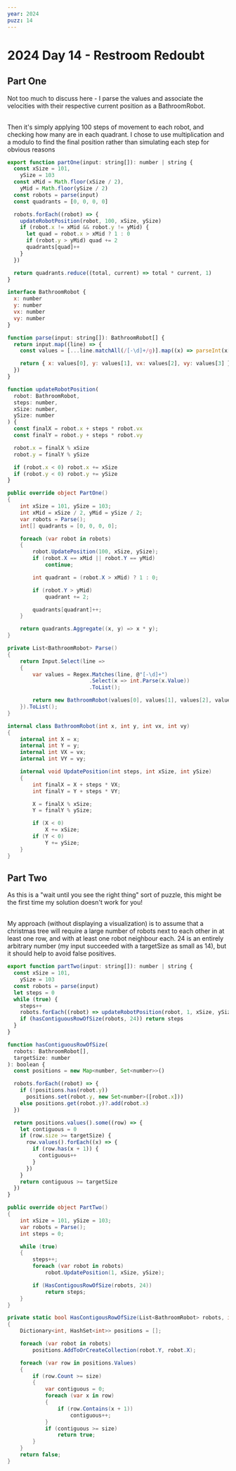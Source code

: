 ```yaml
---
year: 2024
puzz: 14
---
```


# 2024 Day 14 - Restroom Redoubt

## Part One

Not too much to discuss here - I parse the values and associate the velocities with their respective current position as a BathroomRobot.

<br />
Then it's simply applying 100 steps of movement to each robot, and checking how many
are in each quadrant. I chose to use multiplication and a modulo to find the final
position rather than simulating each step for obvious reasons

<CodeBox boxname="one" names="typescript|C#">

```js
export function partOne(input: string[]): number | string {
  const xSize = 101,
    ySize = 103
  const xMid = Math.floor(xSize / 2),
    yMid = Math.floor(ySize / 2)
  const robots = parse(input)
  const quadrants = [0, 0, 0, 0]

  robots.forEach((robot) => {
    updateRobotPosition(robot, 100, xSize, ySize)
    if (robot.x != xMid && robot.y != yMid) {
      let quad = robot.x > xMid ? 1 : 0
      if (robot.y > yMid) quad += 2
      quadrants[quad]++
    }
  })

  return quadrants.reduce((total, current) => total * current, 1)
}

interface BathroomRobot {
  x: number
  y: number
  vx: number
  vy: number
}

function parse(input: string[]): BathroomRobot[] {
  return input.map((line) => {
    const values = [...line.matchAll(/[-\d]+/g)].map((x) => parseInt(x[0]))

    return { x: values[0], y: values[1], vx: values[2], vy: values[3] }
  })
}

function updateRobotPosition(
  robot: BathroomRobot,
  steps: number,
  xSize: number,
  ySize: number
) {
  const finalX = robot.x + steps * robot.vx
  const finalY = robot.y + steps * robot.vy

  robot.x = finalX % xSize
  robot.y = finalY % ySize

  if (robot.x < 0) robot.x += xSize
  if (robot.y < 0) robot.y += ySize
}
```

```csharp
public override object PartOne()
{
    int xSize = 101, ySize = 103;
    int xMid = xSize / 2, yMid = ySize / 2;
    var robots = Parse();
    int[] quadrants = [0, 0, 0, 0];

    foreach (var robot in robots)
    {
        robot.UpdatePosition(100, xSize, ySize);
        if (robot.X == xMid || robot.Y == yMid)
            continue;

        int quadrant = (robot.X > xMid) ? 1 : 0;

        if (robot.Y > yMid)
            quadrant += 2;

        quadrants[quadrant]++;
    }

    return quadrants.Aggregate((x, y) => x * y);
}

private List<BathroomRobot> Parse()
{
    return Input.Select(line =>
    {
        var values = Regex.Matches(line, @"[-\d]+")
                          .Select(x => int.Parse(x.Value))
                          .ToList();

        return new BathroomRobot(values[0], values[1], values[2], values[3]);
    }).ToList();
}

internal class BathroomRobot(int x, int y, int vx, int vy)
{
    internal int X = x;
    internal int Y = y;
    internal int VX = vx;
    internal int VY = vy;

    internal void UpdatePosition(int steps, int xSize, int ySize)
    {
        int finalX = X + steps * VX;
        int finalY = Y + steps * VY;

        X = finalX % xSize;
        Y = finalY % ySize;

        if (X < 0)
            X += xSize;
        if (Y < 0)
            Y += ySize;
    }
}

```

</CodeBox>

## Part Two

As this is a "wait until you see the right thing" sort of puzzle, this might be the first time my solution doesn't work for you!

<br />
My approach (without displaying a visualization) is to assume that a christmas tree
will require a large number of robots next to each other in at least one row, and
with at least one robot neighbour each. 24 is an entirely arbitrary number (my input
succeeded with a targetSize as small as 14), but it should help to avoid false positives.

<CodeBox boxname="two" names="typescript|C#">

```js
export function partTwo(input: string[]): number | string {
  const xSize = 101,
    ySize = 103
  const robots = parse(input)
  let steps = 0
  while (true) {
    steps++
    robots.forEach((robot) => updateRobotPosition(robot, 1, xSize, ySize))
    if (hasContiguousRowOfSize(robots, 24)) return steps
  }
}

function hasContiguousRowOfSize(
  robots: BathroomRobot[],
  targetSize: number
): boolean {
  const positions = new Map<number, Set<number>>()

  robots.forEach((robot) => {
    if (!positions.has(robot.y))
      positions.set(robot.y, new Set<number>([robot.x]))
    else positions.get(robot.y)?.add(robot.x)
  })

  return positions.values().some((row) => {
    let contiguous = 0
    if (row.size >= targetSize) {
      row.values().forEach((x) => {
        if (row.has(x + 1)) {
          contiguous++
        }
      })
    }
    return contiguous >= targetSize
  })
}

```

```csharp
public override object PartTwo()
{
    int xSize = 101, ySize = 103;
    var robots = Parse();
    int steps = 0;

    while (true)
    {
        steps++;
        foreach (var robot in robots)
            robot.UpdatePosition(1, xSize, ySize);

        if (HasContigousRowOfSize(robots, 24))
            return steps;
    }
}

private static bool HasContigousRowOfSize(List<BathroomRobot> robots, int size)
{
    Dictionary<int, HashSet<int>> positions = [];

    foreach (var robot in robots)
        positions.AddToOrCreateCollection(robot.Y, robot.X);

    foreach (var row in positions.Values)
    {
        if (row.Count >= size)
        {
            var contiguous = 0;
            foreach (var x in row)
            {
                if (row.Contains(x + 1))
                    contiguous++;
            }
            if (contiguous >= size)
                return true;
        }
    }
    return false;
}

```

</CodeBox>
